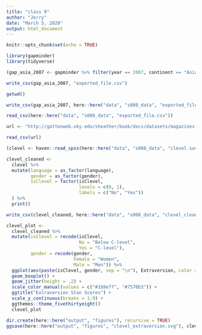 ```yaml
---
title: "class 9"
author: "Jerry"
date: "March 5, 2020"
output: html_document
---
```


```r
knitr::opts_chunk$set(echo = TRUE)
```

```r
library(gapminder)
library(tidyverse)
```

```r
(gap_asia_2007 <- gapminder %>% filter(year == 2007, continent == "Asia"))
```
```r
write_csv(gap_asia_2007, "exported_file.csv")
```
```r
getwd()
```
```r
write_csv(gap_asia_2007, here::here("data", "s008_data", "exported_file.csv"))
```
```r
read_csv(here::here("data", "s008_data", "exported_file.csv"))
```

```r
url <- "http://gattonweb.uky.edu/sheather/book/docs/datasets/magazines.csv"
```

```r
read_csv(url)
```

```r
(clevel <- haven::read_spss(here::here("data", "s008_data", "clevel.sav")))
```
```r
clevel_cleaned <-
  clevel %>% 
  mutate(language = as_factor(language),
         gender = as_factor(gender),
         isClevel = factor(isClevel, 
                           levels = c(0, 1), 
                           labels = c("No", "Yes"))
  ) %>% 
  print()
```

```r
write_csv(clevel_cleaned, here::here("data", "s008_data", "clevel_cleaned.csv"))
```

```r
clevel_plot <-
  clevel_cleaned %>% 
  mutate(isClevel = recode(isClevel, 
                           No = "Below C-level", 
                           Yes = "C-level"),
         gender = recode(gender,
                         Female = "Women",
                         Male = "Men")) %>% 
  ggplot(aes(paste(isClevel, gender, sep = "\n"), Extraversion, color = gender)) +
  geom_boxplot() +
  geom_jitter(height = .2) +
  scale_color_manual(values = c("#1b9e77", "#7570b3")) +
  ggtitle("Extraversion Stan Scores") +
  scale_y_continuous(breaks = 1:9) +
  ggthemes::theme_fivethirtyeight()
  clevel_plot
```

```r
dir.create(here::here("output", "figures"), recursive = TRUE)
ggsave(here::here("output", "figures", "clevel_extraversion.svg"), clevel_plot)
```

